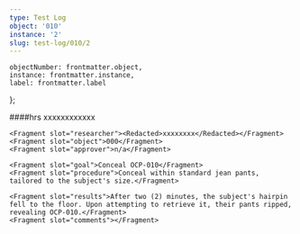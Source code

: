 ```yaml
---
type: Test Log
object: '010'
instance: '2'
slug: test-log/010/2
---
```


    objectNumber: frontmatter.object,
    instance: frontmatter.instance,
    label: frontmatter.label
};

<TestLog item={item} slug={frontmatter.slug}>
    <Fragment slot="date"><RedactedDate/></Fragment>
    <Fragment slot="time"><Redacted>####</Redacted>hrs</Fragment>
    <Fragment slot="location"><Redacted>xxxxxxxxxxxx</Redacted></Fragment>

    <Fragment slot="researcher"><Redacted>xxxxxxxx</Redacted></Fragment>
    <Fragment slot="object">000</Fragment>
    <Fragment slot="approver">n/a</Fragment>

    <Fragment slot="goal">Conceal OCP-010</Fragment>
    <Fragment slot="procedure">Conceal within standard jean pants, tailored to the subject's size.</Fragment>

    <Fragment slot="results">After two (2) minutes, the subject's hairpin fell to the floor. Upon attempting to retrieve it, their pants ripped, revealing OCP-010.</Fragment>
    <Fragment slot="comments"></Fragment>
</TestLog>